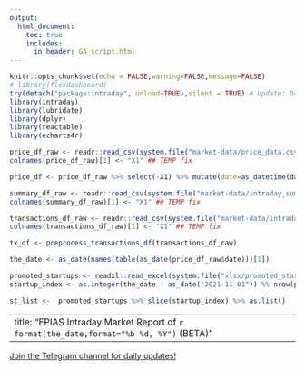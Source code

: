 ```yaml
---
output:
  html_document:
    toc: true
    includes:
      in_header: GA_script.html
---
```


<!-- Google Tag Manager (noscript) -->

<noscript><iframe src="https://www.googletagmanager.com/ns.html?id=GTM-NRTD454"
height="0" width="0" style="display:none;visibility:hidden"></iframe></noscript>

<!-- End Google Tag Manager (noscript) -->

```r
knitr::opts_chunk$set(echo = FALSE,warning=FALSE,message=FALSE)
# library(flexdashboard)
try(detach("package:intraday", unload=TRUE),silent = TRUE) # Update: Does not return error message to prevent confusion
library(intraday)
library(lubridate)
library(dplyr)
library(reactable)
library(echarts4r)
```

```r
price_df_raw <- readr::read_csv(system.file("market-data/price_data.csv",package="intraday"),locale=readr::locale(tz="Turkey"))
colnames(price_df_raw)[1] <- "X1" ## TEMP fix

price_df <- price_df_raw %>% select(-X1) %>% mutate(date=as_datetime(date,tz="Turkey")) %>% relocate(aof,.after=mcp)

summary_df_raw <- readr::read_csv(system.file("market-data/intraday_summary.csv",package="intraday"),locale=readr::locale(tz="Turkey"))
colnames(summary_df_raw)[1] <- "X1" ## TEMP fix

transactions_df_raw <- readr::read_csv(system.file("market-data/intraday_transactions.csv",package="intraday"),locale=readr::locale(tz="Turkey"))
colnames(transactions_df_raw)[1] <- "X1" ## TEMP fix

tx_df <- preprocess_transactions_df(transactions_df_raw)

the_date <- as_date(names(table(as_date(price_df_raw$date)))[1])

promoted_startups <- readxl::read_excel(system.file("xlsx/promoted_startups.xlsx",package="intraday"))
startup_index <- as.integer(the_date - as_date("2021-11-01")) %% nrow(promoted_startups)  + 1

st_list <-  promoted_startups %>% slice(startup_index) %>% as.list()
```

---
title: "EPIAS Intraday Market Report of `r format(the_date,format="%b %d, %Y")` (BETA)"
---



<div class="alert alert-success role="alert" style="width:99%; height:100%;"> 
<a href="https://t.me/seffaflik" target="_blank">Join the Telegram channel for daily updates!</a>
</div>

<!-- <h1>Report of `r format(the_date,format="%b %d, %Y")`</h1> -->

## Summary

```r
valuebox_vec <-  price_df %>% mutate(pd_aof_mcp = aof-mcp,pd_aof_smp = aof-smp) %>% summarise(md_mcp=round(mean(pd_aof_mcp,na.rm=TRUE),2),md_smp=round(mean(pd_aof_smp,na.rm=TRUE),2)) %>% unlist()

header_df <-
tibble(name= "Total Intraday Market Volume (TIMV)" ,value=summary_df_raw %>% summarise(timv=format(round(sum(tradingVolume,na.rm=TRUE)),big.mark=",",small.mark=".")) %>% unlist() %>% paste0("TRY ",.)) %>%
  add_row(name="Mean Deviation from MCP",value=paste0("TRY ",valuebox_vec["md_mcp"])) %>%
  add_row(name="Mean Deviation from SMP",value=paste0("TRY ",valuebox_vec["md_smp"]))

reactable(header_df,striped = TRUE)
```

<div class="alert alert-warning role="alert" style="width:99%; height:100%;"> 
<h2> Today's startup/organization! </h2>
<p>Project Intraday has an objective to promote a startup or organization each day. You can <a href="https://www.linkedin.com/in/berkorbay/" target="_blank">contact me on Linkedin</a> if you want to be featured.</p>

<p> <strong>`r st_list$name`</strong> `r st_list$description`</p>

<p><a href="`r paste0(gsub("/+$","",st_list$link),"/?ref=idreport")`" target="_blank">Click here to learn more</a></p>
</div>

## Daily Chart and Data

```r
price_df %>% mutate(hour = hour(date)) %>% select(-smpDirection,-date) %>% rename(MCP=mcp,WAP=aof,SMP=smp) %>% tidyr::pivot_longer(-hour) %>% group_by(name) %>% e_chart(hour)  %>% e_line(value) %>% e_title("Price Chart") %>% e_tooltip(trigger = "axis") # tooltip
```

```r
price_table_df <- price_df %>% arrange(date) %>% transmute(Hour = format(date,"%b %d, %Y %H:%M"),MCP=mcp,WAP=aof,SMP=smp,`SMP Direction`=smpDirection)

reactable(price_table_df,defaultPageSize = 24,height = 350,
  striped = TRUE)
```

## Contract Distribution

```r
tx_df %>% group_by(contract) %>% summarise(total_mwh = sum(quantity_in_mwh*pmax(1,block_hours))) %>% ungroup() %>% arrange(desc(total_mwh)) %>% slice(1:20) %>% arrange(total_mwh) %>% e_chart(contract,reorder = FALSE) %>% e_bar(total_mwh,reorder = FALSE) %>%  e_legend(FALSE) %>% e_title("Top 20 Contracts by Total Volume in MWh")  %>%  e_y_axis(splitLine = list(show = FALSE), axisLabel = list(
    interval = 0L
  )) %>% e_flip_coords() %>% e_x_axis(show = FALSE) %>% e_labels(position = "right")

```

# About the report

- This is a free report and authors do not admit any responsibility about the report or the data.
- This report is meant to refresh itself each day automatically. Essentially an R package, an external python script and Github Actions make it possible. Blog post to follow soon...
- Data is taken from [EPIAS Seffaflik Platformu](https://seffaflik.epias.com.tr/), data provider of the Turkish Energy Exchange.
- Almost all code is openly shared on its [Github repository](https://github.com/berkorbay/intraday). You may use the code in line with the license (MIT license).
- For improvement, analysis and data requests [contact me on Linkedin](https://www.linkedin.com/in/berkorbay/). For raw data csv files [click here](https://github.com/berkorbay/intraday/tree/prod/inst/market-data).

